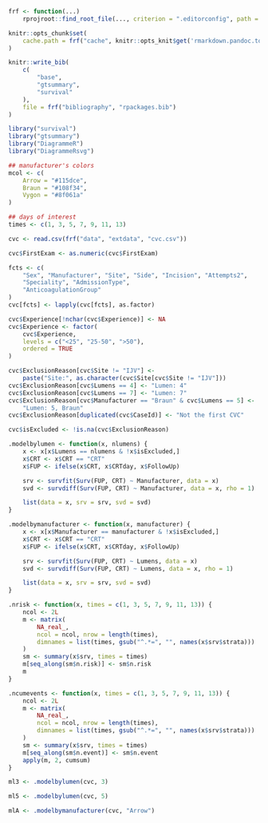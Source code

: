 ```r
frf <- function(...)
    rprojroot::find_root_file(..., criterion = ".editorconfig", path = ".")

knitr::opts_chunk$set(
    cache.path = frf("cache", knitr::opts_knit$get('rmarkdown.pandoc.to'), "/")
)
```

```r
knitr::write_bib(
    c(
        "base",
        "gtsummary",
        "survival"
    ),
    file = frf("bibliography", "rpackages.bib")
)
```

```r
library("survival")
library("gtsummary")
library("DiagrammeR")
library("DiagrammeRsvg")
```

```r
## manufacturer's colors
mcol <- c(
    Arrow = "#115dce",
    Braun = "#108f34",
    Vygon = "#8f061a"
)

## days of interest
times <- c(1, 3, 5, 7, 9, 11, 13)
```

```r
cvc <- read.csv(frf("data", "extdata", "cvc.csv"))
```

```r
cvc$FirstExam <- as.numeric(cvc$FirstExam)

fcts <- c(
    "Sex", "Manufacturer", "Site", "Side", "Incision", "Attempts2",
    "Speciality", "AdmissionType",
    "AnticoagulationGroup"
)
cvc[fcts] <- lapply(cvc[fcts], as.factor)

cvc$Experience[!nchar(cvc$Experience)] <- NA
cvc$Experience <- factor(
    cvc$Experience,
    levels = c("<25", "25-50", ">50"),
    ordered = TRUE
)
```

```r
cvc$ExclusionReason[cvc$Site != "IJV"] <-
    paste("Site:", as.character(cvc$Site[cvc$Site != "IJV"]))
cvc$ExclusionReason[cvc$Lumens == 4] <- "Lumen: 4"
cvc$ExclusionReason[cvc$Lumens == 7] <- "Lumen: 7"
cvc$ExclusionReason[cvc$Manufacturer == "Braun" & cvc$Lumens == 5] <-
    "Lumen: 5, Braun"
cvc$ExclusionReason[duplicated(cvc$CaseId)] <- "Not the first CVC"

cvc$isExcluded <- !is.na(cvc$ExclusionReason)
```

```r
.modelbylumen <- function(x, nlumens) {
    x <- x[x$Lumens == nlumens & !x$isExcluded,]
    x$CRT <- x$CRT == "CRT"
    x$FUP <- ifelse(x$CRT, x$CRTday, x$FollowUp)

    srv <- survfit(Surv(FUP, CRT) ~ Manufacturer, data = x)
    svd <- survdiff(Surv(FUP, CRT) ~ Manufacturer, data = x, rho = 1)

    list(data = x, srv = srv, svd = svd)
}

.modelbymanufacturer <- function(x, manufacturer) {
    x <- x[x$Manufacturer == manufacturer & !x$isExcluded,]
    x$CRT <- x$CRT == "CRT"
    x$FUP <- ifelse(x$CRT, x$CRTday, x$FollowUp)

    srv <- survfit(Surv(FUP, CRT) ~ Lumens, data = x)
    svd <- survdiff(Surv(FUP, CRT) ~ Lumens, data = x, rho = 1)

    list(data = x, srv = srv, svd = svd)
}

.nrisk <- function(x, times = c(1, 3, 5, 7, 9, 11, 13)) {
    ncol <- 2L
    m <- matrix(
        NA_real_,
        ncol = ncol, nrow = length(times),
        dimnames = list(times, gsub("^.*=", "", names(x$srv$strata)))
    )
    sm <- summary(x$srv, times = times)
    m[seq_along(sm$n.risk)] <- sm$n.risk
    m
}

.ncumevents <- function(x, times = c(1, 3, 5, 7, 9, 11, 13)) {
    ncol <- 2L
    m <- matrix(
        NA_real_,
        ncol = ncol, nrow = length(times),
        dimnames = list(times, gsub("^.*=", "", names(x$srv$strata)))
    )
    sm <- summary(x$srv, times = times)
    m[seq_along(sm$n.event)] <- sm$n.event
    apply(m, 2, cumsum)
}
```

```r
ml3 <- .modelbylumen(cvc, 3)
```

```r
ml5 <- .modelbylumen(cvc, 5)
```

```r
mlA <- .modelbymanufacturer(cvc, "Arrow")
```
